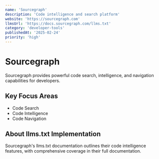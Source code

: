 ```yaml
---
name: 'Sourcegraph'
description: 'Code intelligence and search platform'
website: 'https://sourcegraph.com'
llmsUrl: 'https://docs.sourcegraph.com/llms.txt'
category: 'developer-tools'
publishedAt: '2025-02-24'
priority: 'high'
---
```


# Sourcegraph

Sourcegraph provides powerful code search, intelligence, and navigation capabilities for developers.

## Key Focus Areas

- Code Search
- Code Intelligence
- Code Navigation

## About llms.txt Implementation

Sourcegraph's llms.txt documentation outlines their code intelligence features, with comprehensive coverage in their full documentation.
